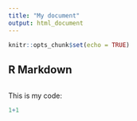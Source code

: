 ```yaml
---
title: "My document"
output: html_document
---
```


```r
knitr::opts_chunk$set(echo = TRUE)
```

## R Markdown

```r

```

This is my code:

```r
1+1
```

```r

```

